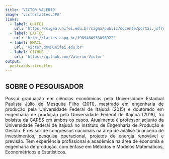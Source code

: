 ```yaml
---
title: 'VICTOR VALERIO'
image: 'victorlattes.JPG'
links:
  - label: UNIFEI
    url: 'https://sigaa.unifei.edu.br/sigaa/public/docente/portal.jsf?siape=3017922'
  - label: LATTES
    url: 'http://lattes.cnpq.br/1989464933096922'
  - label: EMAIL
    url: 'victor.dmv@unifei.edu.br'
  - label: GITHUB
    url: 'https://github.com/Valerio-Victor'
output:
  postcards::trestles
---
```



<div style="text-align: justify">


## SOBRE O PESQUISADOR


Possui graduação em ciências econômicas pela Universidade Estadual Paulista Júlio de Mesquita Filho 
(2011), mestrado em engenharia de produção pela Universidade Federal de Itajubá (2015) e doutorado 
em engenharia de produção pela Universidade Federal de Itajubá (2018), foi bolsista da CAPES em 
ambos os casos. Atualmente é professor adjunto da Universidade Federal de Itajubá no Instituto de 
Engenharia de Produção e Gestão. É revisor de congressos nacionais na área de análise financeira de 
investimentos, pesquisa operacional, projetos de energia renovável e previsão. Tem experiência 
profissional e acadêmica na área de economia e engenharia de produção, com ênfase em Métodos e
Modelos Matemáticos, Econométricos e Estatísticos.

